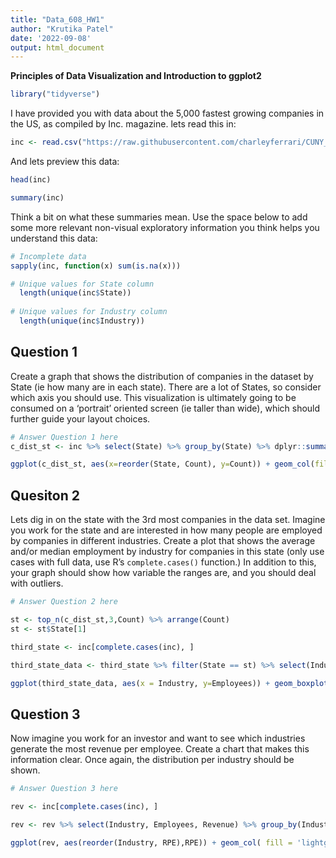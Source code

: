 ---
title: "Data_608_HW1"
author: "Krutika Patel"
date: '2022-09-08'
output: html_document
---
**Principles of Data Visualization and Introduction to ggplot2**

```{r warning=FALSE, message=FALSE}
library("tidyverse")
```

I have provided you with data about the 5,000 fastest growing companies in the US, as compiled by Inc. magazine. lets read this in:


```{r}

inc <- read.csv("https://raw.githubusercontent.com/charleyferrari/CUNY_DATA_608/master/module1/Data/inc5000_data.csv", header= TRUE)

```

And lets preview this data:

```{r}

head(inc)

```
```{r}

summary(inc)

```

Think a bit on what these summaries mean. Use the space below to add some more relevant non-visual exploratory information you think helps you understand this data:

```{r}
# Incomplete data
sapply(inc, function(x) sum(is.na(x)))
```
```{r}
# Unique values for State column
  length(unique(inc$State))
    
# Unique values for Industry column
  length(unique(inc$Industry))
```


## Question 1

Create a graph that shows the distribution of companies in the dataset by State (ie how many are in each state). There are a lot of States, so consider which axis you should use. This visualization is ultimately going to be consumed on a 'portrait' oriented screen (ie taller than wide), which should further guide your layout choices.

```{r}

# Answer Question 1 here
c_dist_st <- inc %>% select(State) %>% group_by(State) %>% dplyr::summarise(Count = n())

ggplot(c_dist_st, aes(x=reorder(State, Count), y=Count)) + geom_col(fill = 'lightgreen') + coord_flip() + theme_classic() + labs(x = 'State', y = 'Companies', title = 'Distribution of Companies by State') + geom_text(aes(label = Count), size = 2, color="black")
```

## Quesiton 2

Lets dig in on the state with the 3rd most companies in the data set. Imagine you work for the state and are interested in how many people are employed by companies in different industries. Create a plot that shows the average and/or median employment by industry for companies in this state (only use cases with full data, use R's `complete.cases()` function.) In addition to this, your graph should show how variable the ranges are, and you should deal with outliers.

```{r}

# Answer Question 2 here

st <- top_n(c_dist_st,3,Count) %>% arrange(Count)
st <- st$State[1]

third_state <- inc[complete.cases(inc), ]

third_state_data <- third_state %>% filter(State == st) %>% select(Industry, Employees) %>% group_by(Industry)

ggplot(third_state_data, aes(x = Industry, y=Employees)) + geom_boxplot( fill = 'lightgreen') + coord_cartesian(ylim = c(0, 2000)) + scale_x_discrete(guide = guide_axis(angle = 90)) + theme_classic() + labs(title = 'Distribution of Employees by Industry in NY')

```

## Question 3

Now imagine you work for an investor and want to see which industries generate the most revenue per employee. Create a chart that makes this information clear. Once again, the distribution per industry should be shown.

```{r}

# Answer Question 3 here

rev <- inc[complete.cases(inc), ]

rev <- rev %>% select(Industry, Employees, Revenue) %>% group_by(Industry) %>% dplyr::summarise(RPE = sum(Revenue)/sum(Employees))

ggplot(rev, aes(reorder(Industry, RPE),RPE)) + geom_col( fill = 'lightgreen') + scale_y_continuous(labels = scales::comma) + coord_flip()  + theme_classic() + labs(x = 'Revenue Per Employee, y = Industry', title = 'Distribution of Revenue Per Employee by Industry in US') + geom_text(aes(label = round(RPE,2)), size = 2, color="black")

```

